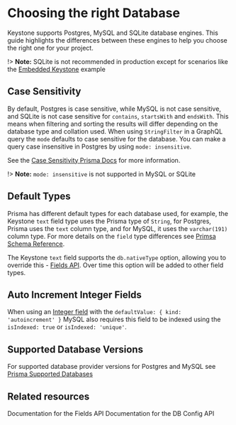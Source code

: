 
# Choosing the right Database

Keystone supports Postgres, MySQL and SQLite database engines. This guide highlights the differences between these engines to help you choose the right one for your project.

!> **Note:** SQLite is not recommended in production except for scenarios like the [Embedded Keystone](../walkthroughs/embedded-mode-with-sqlite-nextjs) example

## Case Sensitivity

By default, Postgres is case sensitive, while MySQL is not case sensitive, and SQLite is not case sensitive for `contains`, `startsWith` and `endsWith`. This means when filtering and sorting the results will differ depending on the database type and collation used.
When using `StringFilter` in a GraphQL query the `mode` defaults to case sensitive for the database. You can make a query case insensitive in Postgres by using `mode: insensitive`.

See the [Case Sensitivity Prisma Docs](https://www.prisma.io/docs/concepts/components/prisma-client/case-sensitivity) for more information.

!> **Note:** `mode: insensitive` is not supported in MySQL or SQLite

## Default Types

Prisma has different default types for each database used, for example, the Keystone `text` field type uses the Prisma type of `String`,
for Postgres, Prisma uses the `text` column type, and for MySQL, it uses the `varchar(191)` column type. For more details on the `field` type differences
see [Primsa Schema Reference](https://www.prisma.io/docs/reference/api-reference/prisma-schema-reference#model-field-scalar-types).

The Keystone `text` field supports the `db.nativeType` option, allowing you to override this - [Fields API](../apis/fields). Over time this option will be added to other field types.

## Auto Increment Integer Fields

When using an [Integer field](../apis/fields#integer) with the `defaultValue: { kind: 'autoincrement' }` MySQL also requires this field to be indexed using the `isIndexed: true` or `isIndexed: 'unique'`.

## Supported Database Versions

For supported database provider versions for Postgres and MySQL see [Prisma Supported Databases](https://www.prisma.io/docs/reference/database-reference/supported-databases)

## Related resources

<RelatedContent>
  <Well
    heading="Fields API"
    href="../apis/fields"
    >
    Documentation for the Fields API
  </Well>
  <Well
    heading="DB Config API"
    href="../apis/config#db"
    >
    Documentation for the DB Config API 
  </Well>
</RelatedContent>

